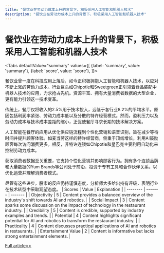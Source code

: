 ```yaml
---
title: "餐饮业在劳动力成本上升的背景下，积极采用人工智能和机器人技术"
description: "餐饮业在劳动力成本上升的背景下，积极采用人工智能和机器人技术"
---
```



# 餐饮业在劳动力成本上升的背景下，积极采用人工智能和机器人技术


<Tabs
	defaultValue="summary"
	values={[
	{label: 'summary', value: 'summary'},
	{label: 'score', value: 'score'},
]}>
<TabItem value="summary">


餐饮业曾一度在科技应用上落后，如今正积极拥抱人工智能和机器人技术，以应对不断上涨的劳动力成本。行业巨头如Chipotle和Sweetgreen正引领着食品装配中机器人技术的应用，力求抢占先机。资源丰富、拥有大量消费者数据的大型企业，更有能力引领这一技术变革。

传统上，餐厅仅将收入的2.5%用于技术投入，远低于各行业8.2%的平均水平。原因包括利润率紧张、劳动力成本低以及分散的特许经营模式。然而，盈利压力以及劳动力成本与技术成本差距的缩小，正促使餐厅寻求长期的技术解决方案。

人工智能在餐厅的应用从优化供应链流程到个性化营销和语音识别，旨在减少等待时间并提升顾客体验。如麦当劳这样的特许经营商，侧重于顶线增长，利用AI鼓励顾客每次访问消费更多。相反，非特许连锁如Chipotle和星巴克主要利用自动化来控制劳动力成本。

获取消费者数据至关重要，它支持个性化营销并影响顾客行为。拥有多个连锁品牌和大量数据的Yum Brands等公司处于前沿，投资于专有工具和合作伙伴关系，以优化运营并理解消费者模式。

尽管有这些进步，股市的反应仍持谨慎态度，分析师大多给出持有评级，表明行业在技术转型中采取观望态度。
</TabItem>
<TabItem value="score">
	| Scores     | Value   | Explanation |
	| -------- | ------- | ------- |
	| Objectivity  | 5    | Content provides a balanced overview of the industry's shift towards AI and robotics.    |
	| Social Impact | 3     | Content sparks some discussion on the impact of technology in the restaurant industry.    |
	| Credibility    | 5    | Content is credible, supported by industry examples and trends.    |
	| Potential    | 4    | Content highlights significant potential for AI and robotics to transform the restaurant industry.    |
	| Practicality    | 4    | Content discusses practical applications of AI and robotics in restaurants.    |
	| Entertainment Value    | 2    | Content is informative but lacks strong entertainment elements.    |
</TabItem>
</Tabs>

[Full article>>](https://www.cnbc.com/2024/06/04/these-restaurants-are-taking-the-lead-on-ai-and-robots-what-it-means-for-their-stocks.html)
